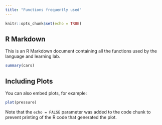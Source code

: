 ```yaml
---
title: "Functions frequently used"
---
```


```r
knitr::opts_chunk$set(echo = TRUE)
```

## R Markdown

This is an R Markdown document containing all the functions used by the language and learning lab. 

```r
summary(cars)
```

## Including Plots

You can also embed plots, for example:

```r
plot(pressure)
```

Note that the `echo = FALSE` parameter was added to the code chunk to prevent printing of the R code that generated the plot.
